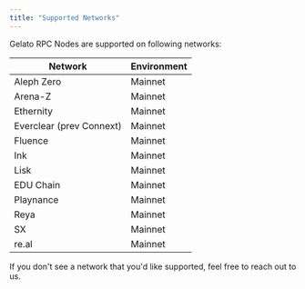 ```yaml
---
title: "Supported Networks"
---
```


Gelato RPC Nodes are supported on following networks:

| Network | Environment |
|---------|-------------|
| Aleph Zero | Mainnet |
| Arena-Z | Mainnet |
| Ethernity | Mainnet |
| Everclear (prev Connext) | Mainnet |
| Fluence | Mainnet |
| Ink | Mainnet |
| Lisk | Mainnet |
| EDU Chain | Mainnet |
| Playnance | Mainnet |
| Reya | Mainnet |
| SX | Mainnet |
| re.al | Mainnet |

<Tip>
If you don't see a network that you'd like supported, feel free to reach out to us.
</Tip>

